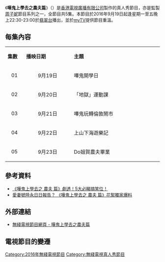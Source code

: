 {{無綫節目
| 中文節目名=嘩鬼上學去之農夫篇
| 英文節目名=HK Boys in a British School
| 别名= 反斗紅星上學去 - 農夫篇（TVB8）
| 圖片=
| 翡翠台首播日期=2016年9月19日－9月23日
| 翡翠台首播時間=逢星期一至五 22:30-23:00（連廣告）
| 監製=[[周子妮|周子妮]]
| 編審=[[周子妮|周子妮]]
| 編導=[[譚德健|譚德健]]
| 集數=5
| 類型=真人秀（實況娛樂）
| 製作公司=
| 外景={{UK}}
| 主持=[[C君|C君]]、[[陸永_(藝人)|陸永]]
| 主題曲=
| 作曲=
| 填词=
| 主唱=
| 旁白=
| 配音=
| 網頁=http://programme.tvb.com/foodandtravel/hkboysinabritishschool
| 相關=[[超齡打工假期|超齡打工假期]]<br>[[Do姐去Shopping|Do姐去Shopping]]<br>[[有乜好過去camping_-_德國篇|有乜好過去camping - 德國篇]]<br>[[反斗紅星冇暑假|反斗紅星冇暑假]]<br>[[Do姐再Shopping|Do姐再Shopping]]<br>[[打工捱世界|打工捱世界]]系列
}}

《'''嘩鬼上學去之農夫篇'''》（{{lang-en|'''HK Boys in a British School'''}}）是[[香港|香港]][[電視廣播有限公司|電視廣播有限公司]]製作的真人秀節目，亦是監製[[周子妮|周子妮]]節目系列之一，全節目共5集。本節目於2016年9月19日起逢星期一至五晚上22:30-23:00於[[翡翠台|翡翠台]]播出，並於[[myTV|myTV]]提供節目重溫。

== 每集內容 ==
{|class="wikitable" style="width:65%; font-size: 14px; text-align: center;"
|- style="background:cornflowerblue; color:white" 
|style="width:1%"|'''集數'''||style="width:5%"|'''播映日期'''||style="width:10%"|'''主題'''
|-
|align=center| 01 ||align=center| 9月19日 || 嘩鬼開學日
|-
|align=center| 02 ||align=center| 9月20日 || 「地獄」運動課
|-
|align=center| 03 ||align=center| 9月21日 || 嘩鬼玩轉倫敦鬧市
|-
|align=center| 04 ||align=center| 9月22日 || 上山下海遊樂記 
|-
|align=center| 05 ||align=center| 9月23日 || Do姐賀農夫畢業
|}

==參考資料==
{{reflist}}
*[http://www.weekendhk.com/travel/%E5%98%A9%E9%AC%BC%E4%B8%8A%E5%AD%B8%E5%8E%BB-%E8%BE%B2%E5%A4%AB-%E5%8A%87%E9%80%8F-%E6%90%9E%E7%AC%91-tvb/ 《嘩鬼上學去之 農夫 篇》劇透！5大必睇搞笑位！]{{Wayback|url=http://www.weekendhk.com/travel/%E5%98%A9%E9%AC%BC%E4%B8%8A%E5%AD%B8%E5%8E%BB-%E8%BE%B2%E5%A4%AB-%E5%8A%87%E9%80%8F-%E6%90%9E%E7%AC%91-tvb/ |date=20180105145019 }}
*[https://web.archive.org/web/20180615191422/http://sina.com.hk/news/article/20160922/0/3/47/%E6%84%9B%E5%A6%BB%E8%99%9F%E9%99%B8%E6%B0%B8%E6%97%A5%E6%97%A5%E5%A0%B1%E5%91%8A-%E5%98%A9%E9%AC%BC%E4%B8%8A%E5%AD%B8%E5%8E%BB%E4%B9%8B-%E8%BE%B2%E5%A4%AB-%E7%AF%87-%E8%8A%B1%E7%B5%AE%E7%8D%A8%E5%AE%B6%E7%88%86%E6%96%99-6330997.html 愛妻號陸永日日報告？ 《嘩鬼上學去之 農夫 篇》花絮獨家爆料]

==外部連結==
*[http://programme.tvb.com/foodandtravel/hkboysinabritishschool 無綫電視節目網頁 - 嘩鬼上學去之農夫篇]{{Wayback|url=http://programme.tvb.com/foodandtravel/hkboysinabritishschool |date=20191201160327 }}

==電視節目的變遷==
{{電視節目的變遷
|電視台={{HK}}[[無綫電視|無綫電視]]{{TVB-Jade}}
|播放檔次=星期一至五 22:30-23:00 時段
|節目名稱=嘩鬼上學去之農夫篇<br/>（2016.09.19 - 2016.09.23）
|上一節目=[[今個夏天食平D|今個夏天食平D]]<br/>（2016.08.08 - 2016.09.16）
|下一節目=[[你健康嗎？|你健康嗎？]]（第二輯）<br/>（2016.09.26 - 2016.10.14）
}}

[[Category:2016年無綫電視節目|Category:2016年無綫電視節目]]
[[Category:無綫電視真人秀節目|Category:無綫電視真人秀節目]]